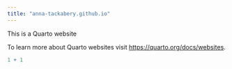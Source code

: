 ```yaml
---
title: "anna-tackabery.github.io"
---
```


This is a Quarto website

To learn more about Quarto websites visit <https://quarto.org/docs/websites>.

```r
1 + 1
```
